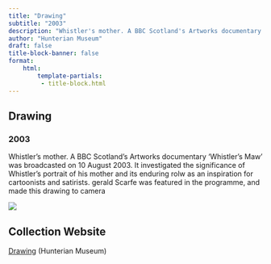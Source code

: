 ```yaml
---
title: "Drawing"
subtitle: "2003"
description: "Whistler's mother. A BBC Scotland's Artworks documentary 'Whistler's Maw' was broadcasted on 10 August 2003. It investigated the significance of Whistler's portrait of his mother and its enduring rolw as an inspiration for cartoonists and satirists. gerald Scarfe was featured in the programme, and made this drawing to camera"
author: "Hunterian Museum"
draft: false
title-block-banner: false
format:
    html:
        template-partials:
         - title-block.html
---
```

## Drawing
### 2003
Whistler's mother. A BBC Scotland's Artworks documentary 'Whistler's Maw' was broadcasted on 10 August 2003. It investigated the significance of Whistler's portrait of his mother and its enduring rolw as an inspiration for cartoonists and satirists. gerald Scarfe was featured in the programme, and made this drawing to camera

::: {.column-margin}
<img src="/full/400,/0/default.jpg">

:::

## Collection Website
<a href="http://collections.gla.ac.uk/#/details/ecatalogue/227329"/>Drawing</a> (Hunterian Museum)
